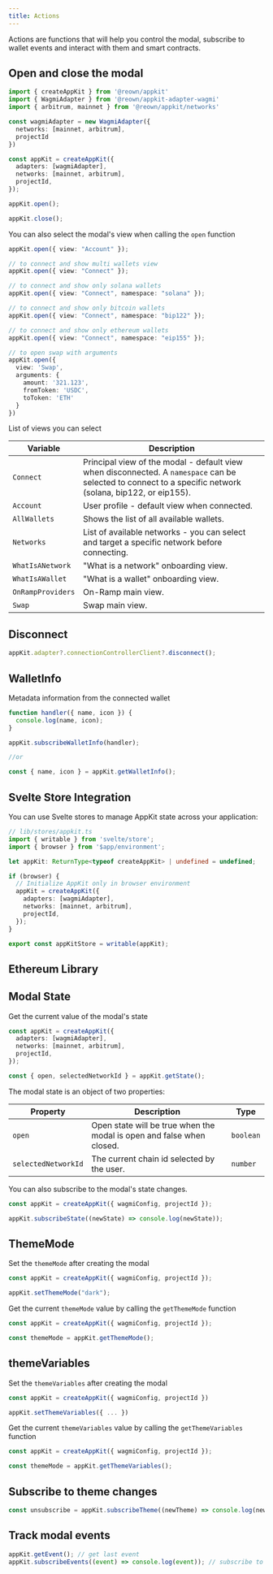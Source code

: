 ```yaml
---
title: Actions
---
```



Actions are functions that will help you control the modal, subscribe to wallet events and interact with them and smart contracts.

## Open and close the modal

```ts
import { createAppKit } from '@reown/appkit'
import { WagmiAdapter } from '@reown/appkit-adapter-wagmi'
import { arbitrum, mainnet } from '@reown/appkit/networks'

const wagmiAdapter = new WagmiAdapter({
  networks: [mainnet, arbitrum],
  projectId
})

const appKit = createAppKit({
  adapters: [wagmiAdapter],
  networks: [mainnet, arbitrum],
  projectId,
});

appKit.open();

appKit.close();
```

You can also select the modal's view when calling the `open` function

```ts
appKit.open({ view: "Account" });

// to connect and show multi wallets view
appKit.open({ view: "Connect" });

// to connect and show only solana wallets
appKit.open({ view: "Connect", namespace: "solana" });

// to connect and show only bitcoin wallets
appKit.open({ view: "Connect", namespace: "bip122" });

// to connect and show only ethereum wallets
appKit.open({ view: "Connect", namespace: "eip155" });

// to open swap with arguments
appKit.open({
  view: 'Swap',
  arguments: {
    amount: '321.123',
    fromToken: 'USDC',
    toToken: 'ETH'
  }
})
```

List of views you can select

| Variable          | Description                                                                                                                                               |
| ----------------- | --------------------------------------------------------------------------------------------------------------------------------------------------------- |
| `Connect`         | Principal view of the modal - default view when disconnected. A `namespace` can be selected to connect to a specific network (solana, bip122, or eip155). |
| `Account`         | User profile - default view when connected.                                                                                                               |
| `AllWallets`      | Shows the list of all available wallets.                                                                                                                  |
| `Networks`        | List of available networks - you can select and target a specific network before connecting.                                                              |
| `WhatIsANetwork`  | "What is a network" onboarding view.                                                                                                                      |
| `WhatIsAWallet`   | "What is a wallet" onboarding view.                                                                                                                       |
| `OnRampProviders` | On-Ramp main view.                                                                                                                                        |
| `Swap`            | Swap main view.                                                                                                                                           |

## Disconnect

```ts
appKit.adapter?.connectionControllerClient?.disconnect();
```

## WalletInfo

Metadata information from the connected wallet

```ts
function handler({ name, icon }) {
  console.log(name, icon);
}

appKit.subscribeWalletInfo(handler);

//or

const { name, icon } = appKit.getWalletInfo();
```

## Svelte Store Integration

You can use Svelte stores to manage AppKit state across your application:

```ts
// lib/stores/appkit.ts
import { writable } from 'svelte/store';
import { browser } from '$app/environment';

let appKit: ReturnType<typeof createAppKit> | undefined = undefined;

if (browser) {
  // Initialize AppKit only in browser environment
  appKit = createAppKit({
    adapters: [wagmiAdapter],
    networks: [mainnet, arbitrum],
    projectId,
  });
}

export const appKitStore = writable(appKit);
```

## Ethereum Library

<Tabs>
<Tab title="Wagmi">

<SvelteWagmiActions />

</Tab>
<Tab title="Ethers">

<SvelteEthersActions />

</Tab>
</Tabs>

## Modal State

Get the current value of the modal's state

```ts
const appKit = createAppKit({
  adapters: [wagmiAdapter],
  networks: [mainnet, arbitrum],
  projectId,
});

const { open, selectedNetworkId } = appKit.getState();
```

The modal state is an object of two properties:

| Property            | Description                                                           | Type      |
| ------------------- | --------------------------------------------------------------------- | --------- |
| `open`              | Open state will be true when the modal is open and false when closed. | `boolean` |
| `selectedNetworkId` | The current chain id selected by the user.                            | `number`  |

You can also subscribe to the modal's state changes.

```ts
const appKit = createAppKit({ wagmiConfig, projectId });

appKit.subscribeState((newState) => console.log(newState));
```

## ThemeMode

Set the `themeMode` after creating the modal

```ts
const appKit = createAppKit({ wagmiConfig, projectId });

appKit.setThemeMode("dark");
```

Get the current `themeMode` value by calling the `getThemeMode` function

```ts
const appKit = createAppKit({ wagmiConfig, projectId });

const themeMode = appKit.getThemeMode();
```

## themeVariables

Set the `themeVariables` after creating the modal

```ts
const appKit = createAppKit({ wagmiConfig, projectId })

appKit.setThemeVariables({ ... })
```

Get the current `themeVariables` value by calling the `getThemeVariables` function

```ts
const appKit = createAppKit({ wagmiConfig, projectId });

const themeMode = appKit.getThemeVariables();
```

## Subscribe to theme changes

```ts
const unsubscribe = appKit.subscribeTheme((newTheme) => console.log(newTheme));
```

## Track modal events

```ts
appKit.getEvent(); // get last event
appKit.subscribeEvents((event) => console.log(event)); // subscribe to events
```
